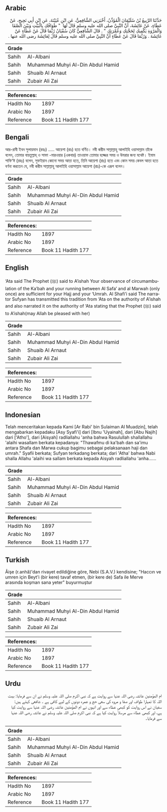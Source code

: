 ## Arabic


<div dir="rtl" lang="ar" style={{fontSize:'larger',backgroundColor:'#f8f9fa',padding:20}}>
حَدَّثَنَا الرَّبِيعُ بْنُ سُلَيْمَانَ الْمُؤَذِّنُ، أَخْبَرَنِي الشَّافِعِيُّ، عَنِ ابْنِ عُيَيْنَةَ، عَنِ ابْنِ أَبِي نَجِيحٍ، عَنْ عَطَاءٍ، عَنْ عَائِشَةَ، أَنَّ النَّبِيَّ صلى الله عليه وسلم قَالَ لَهَا ‏ "‏ طَوَافُكِ بِالْبَيْتِ وَبَيْنَ الصَّفَا وَالْمَرْوَةِ يَكْفِيكِ لِحَجَّتِكِ وَعُمْرَتِكِ ‏"‏ ‏.‏ قَالَ الشَّافِعِيُّ كَانَ سُفْيَانُ رُبَّمَا قَالَ عَنْ عَطَاءٍ عَنْ عَائِشَةَ ‏.‏ وَرُبَّمَا قَالَ عَنْ عَطَاءٍ أَنَّ النَّبِيَّ صلى الله عليه وسلم قَالَ لِعَائِشَةَ رضى الله عنها ‏.‏
</div>
<div style={{backgroundColor:'#f8f9fa',padding:20, marginBottom: 10}}><table> <thead> <tr> <th>Grade</th> <th></th> </tr> </thead> <tbody> <tr><td>Sahih</td><td>Al-Albani</td></tr><tr><td>Sahih</td><td>Muhammad Muhyi Al-Din Abdul Hamid</td></tr><tr><td>Sahih</td><td>Shuaib Al Arnaut</td></tr><tr><td>Sahih</td><td>Zubair Ali Zai</td></tr></tbody></table><table> <thead> <tr> <th>References:</th> <th></th> </tr> </thead> <tbody><tr><td>Hadith No</td><td>1897</td></tr><tr><td>Arabic No</td><td>1897</td></tr><tr><td>Reference</td><td>Book 11 Hadith 177</td></tr></tbody></table></div>

## Bengali


<div dir="ltr" lang="bn" style={{fontSize:'larger',backgroundColor:'#f8f9fa',padding:20}}>
আর-রাবী ইবন সুলায়মান (রহঃ) ..... আয়েশা (রাঃ) হতে বর্ণিত। নবী করীম সাল্লাল্লাহু আলাইহি ওয়াসাল্লাম তাঁকে বলেন, তোমার বায়তুল্লাহ্ ও সাফা -মারওয়ার (একবার) তাওয়াফ তোমার হজ্জের সময় ও উমরার জন্য যথেষ্ট। ইমাম শাফি‘ঈ (রহঃ) বলেন, সুফইয়ান কোনো সময় আতা হতে, তিনি আয়েশা (রাঃ) হতে এবং কোন সময় কেবল আতা হতে বর্ণনা করতেন যে, নবী করীম সাল্লাল্লাহু আলাইহি ওয়াসাল্লাম আয়েশা (রাঃ)-কে এরূপ বলেন।
</div>
<div style={{backgroundColor:'#f8f9fa',padding:20, marginBottom: 10}}><table> <thead> <tr> <th>Grade</th> <th></th> </tr> </thead> <tbody> <tr><td>Sahih</td><td>Al-Albani</td></tr><tr><td>Sahih</td><td>Muhammad Muhyi Al-Din Abdul Hamid</td></tr><tr><td>Sahih</td><td>Shuaib Al Arnaut</td></tr><tr><td>Sahih</td><td>Zubair Ali Zai</td></tr></tbody></table><table> <thead> <tr> <th>References:</th> <th></th> </tr> </thead> <tbody><tr><td>Hadith No</td><td>1897</td></tr><tr><td>Arabic No</td><td>1897</td></tr><tr><td>Reference</td><td>Book 11 Hadith 177</td></tr></tbody></table></div>

## English


<div dir="ltr" lang="en" style={{fontSize:'larger',backgroundColor:'#f8f9fa',padding:20}}>
‘Ata said The Prophet (ﷺ) said to A’ishah Your observance of circumambulation of the Ka’bah and your running between Al Safa’ and al Marwah (only once) are sufficient for your Hajj and your ‘Umrah. Al Shafi’i said The narrator Sufyan has transmitted this tradition from ‘Ata on the authority of A’ishah and also narrated it on the authority of ‘Ata stating that the Prophet (ﷺ) said to A’ishah(may Allah be pleased with her)
</div>
<div style={{backgroundColor:'#f8f9fa',padding:20, marginBottom: 10}}><table> <thead> <tr> <th>Grade</th> <th></th> </tr> </thead> <tbody> <tr><td>Sahih</td><td>Al-Albani</td></tr><tr><td>Sahih</td><td>Muhammad Muhyi Al-Din Abdul Hamid</td></tr><tr><td>Sahih</td><td>Shuaib Al Arnaut</td></tr><tr><td>Sahih</td><td>Zubair Ali Zai</td></tr></tbody></table><table> <thead> <tr> <th>References:</th> <th></th> </tr> </thead> <tbody><tr><td>Hadith No</td><td>1897</td></tr><tr><td>Arabic No</td><td>1897</td></tr><tr><td>Reference</td><td>Book 11 Hadith 177</td></tr></tbody></table></div>

## Indonesian


<div dir="ltr" lang="id" style={{fontSize:'larger',backgroundColor:'#f8f9fa',padding:20}}>
Telah menceritakan kepada Kami [Ar Rabi' bin Sulaiman Al Muadzin], telah mengabarkan kepadaku [Asy Syafi'i] dari [Ibnu 'Uyainah], dari [Abu Najih] dari ['Atho'], dari [Aisyah] radliallahu 'anha bahwa Rasulullah shallallahu 'alaihi wasallam berkata kepadanya: "Thawafmu di ka'bah dan sa'imu antara Shafa dan Marwa cukup bagimu sebagai pelaksanaan haji dan umrah." Syafii berkata; Sufyan terkadang berkata; dari 'Atha' bahwa Nabi shalla Allahu 'alaihi wa sallam berkata kepada Aisyah radliallahu 'anha……
</div>
<div style={{backgroundColor:'#f8f9fa',padding:20, marginBottom: 10}}><table> <thead> <tr> <th>Grade</th> <th></th> </tr> </thead> <tbody> <tr><td>Sahih</td><td>Al-Albani</td></tr><tr><td>Sahih</td><td>Muhammad Muhyi Al-Din Abdul Hamid</td></tr><tr><td>Sahih</td><td>Shuaib Al Arnaut</td></tr><tr><td>Sahih</td><td>Zubair Ali Zai</td></tr></tbody></table><table> <thead> <tr> <th>References:</th> <th></th> </tr> </thead> <tbody><tr><td>Hadith No</td><td>1897</td></tr><tr><td>Arabic No</td><td>1897</td></tr><tr><td>Reference</td><td>Book 11 Hadith 177</td></tr></tbody></table></div>

## Turkish


<div dir="ltr" lang="tr" style={{fontSize:'larger',backgroundColor:'#f8f9fa',padding:20}}>
Âişe (r.anhâ)'dan rivayet edildiğine göre, Nebi (S.A.V.) kendisine; "Haccın ve umren için Beyt'i (bir kere) tavaf etmen, (bir kere de) Safa ile Merve arasında koşman sana yeter" buyurmuştur
</div>
<div style={{backgroundColor:'#f8f9fa',padding:20, marginBottom: 10}}><table> <thead> <tr> <th>Grade</th> <th></th> </tr> </thead> <tbody> <tr><td>Sahih</td><td>Al-Albani</td></tr><tr><td>Sahih</td><td>Muhammad Muhyi Al-Din Abdul Hamid</td></tr><tr><td>Sahih</td><td>Shuaib Al Arnaut</td></tr><tr><td>Sahih</td><td>Zubair Ali Zai</td></tr></tbody></table><table> <thead> <tr> <th>References:</th> <th></th> </tr> </thead> <tbody><tr><td>Hadith No</td><td>1897</td></tr><tr><td>Arabic No</td><td>1897</td></tr><tr><td>Reference</td><td>Book 11 Hadith 177</td></tr></tbody></table></div>

## Urdu


<div dir="rtl" lang="ur" style={{fontSize:'larger',backgroundColor:'#f8f9fa',padding:20}}>
ام المؤمنین عائشہ رضی اللہ عنہا سے روایت ہے کہ نبی اکرم صلی اللہ علیہ وسلم نے ان سے فرمایا: بیت اللہ کا تمہارا طواف اور صفا و مروہ کی سعی حج و عمرہ دونوں کے لیے کافی ہے ۔ شافعی کہتے ہیں: سفیان نے اس روایت کو کبھی عطاء سے اور انہوں نے ام المؤمنین عائشہ رضی اللہ عنہا سے روایت کیا ہے، اور کبھی عطاء سے مرسلاً روایت کیا ہے کہ نبی اکرم صلی اللہ علیہ وسلم نے عائشہ رضی اللہ عنہا سے فرمایا۔
</div>
<div style={{backgroundColor:'#f8f9fa',padding:20, marginBottom: 10}}><table> <thead> <tr> <th>Grade</th> <th></th> </tr> </thead> <tbody> <tr><td>Sahih</td><td>Al-Albani</td></tr><tr><td>Sahih</td><td>Muhammad Muhyi Al-Din Abdul Hamid</td></tr><tr><td>Sahih</td><td>Shuaib Al Arnaut</td></tr><tr><td>Sahih</td><td>Zubair Ali Zai</td></tr></tbody></table><table> <thead> <tr> <th>References:</th> <th></th> </tr> </thead> <tbody><tr><td>Hadith No</td><td>1897</td></tr><tr><td>Arabic No</td><td>1897</td></tr><tr><td>Reference</td><td>Book 11 Hadith 177</td></tr></tbody></table></div>